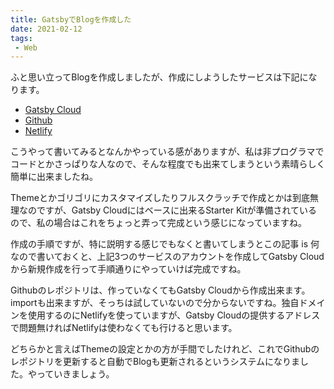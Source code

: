 ```yaml
---
title: GatsbyでBlogを作成した
date: 2021-02-12
tags:
 - Web
---
```


ふと思い立ってBlogを作成しましたが、作成にしようしたサービスは下記になります。

- [Gatsby Cloud](https://www.gatsbyjs.com)
- [Github](https://github.com)
- [Netlify](https://www.netlify.com)

こうやって書いてみるとなんかやっている感がありますが、私は非プログラマでコードとかさっぱりな人なので、そんな程度でも出来てしまうという素晴らしく簡単に出来ましたね。

Themeとかゴリゴリにカスタマイズしたりフルスクラッチで作成とかは到底無理なのですが、Gatsby Cloudにはベースに出来るStarter Kitが準備されているので、私の場合はこれをちょっと弄って完成という感じになっていますね。

作成の手順ですが、特に説明する感じでもなくと書いてしまうとこの記事 is 何なので書いておくと、上記3つのサービスのアカウントを作成してGatsby Cloudから新規作成を行って手順通りにやっていけば完成ですね。

Githubのレポジトリは、作っていなくてもGatsby Cloudから作成出来ます。importも出来ますが、そっちは試していないので分からないですね。独自ドメインを使用するのにNetlifyを使っていますが、Gatsby Cloudの提供するアドレスで問題無ければNetlifyは使わなくても行けると思います。

どちらかと言えばThemeの設定とかの方が手間でしたけれど、これでGithubのレポジトリを更新すると自動でBlogも更新されるというシステムになりました。やっていきましょう。